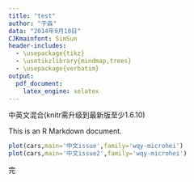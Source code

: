 ```yaml
---
title: "test"
author: "于淼"
data: "2014年9月10日"
CJKmainfont: SimSun
header-includes:
  - \usepackage{tikz}
  - \usetikzlibrary{mindmap,trees}
  - \usepackage{verbatim}
output:
  pdf_document:
    latex_engine: xelatex
---
```

中英文混合(knitr需升级到最新版至少1.6.10)

This is an R Markdown document. 

```r
plot(cars,main='中文issue',family='wqy-microhei')
plot(cars,main='中文issue2',family='wqy-microhei')
```

\begin{tikzpicture}
  \path[mindmap,concept color=black,text=white]
    node[concept] {Computer Science}
    [clockwise from=0]
    child[concept color=green!50!black] {
      node[concept] {practical}
      [clockwise from=90]
      child { node[concept] {algorithms} }
      child { node[concept] {data structures} }
      child { node[concept] {pro\-gramming languages} }
      child { node[concept] {software engineer\-ing} }
    }  
    child[concept color=blue] {
      node[concept] {applied}
      [clockwise from=-30]
      child { node[concept] {databases} }
      child { node[concept] {WWW} }
    }
    child[concept color=red] { node[concept] {technical} }
    child[concept color=orange] { node[concept] {theoretical} };
\end{tikzpicture}

完
